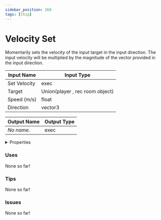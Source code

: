 ```yaml
---
sidebar_position: 268
tags: [Chip]
---
```


# Velocity Set

Momentarily sets the velocity of the input target in the input direction. The input velocity will be multiplied by the magnitude of the vector provided in the input direction.




<EsbSvg />

| Input Name | Input Type |
|-----------|-----------|
| Set Velocity | exec |
| Target | Union(player , rec room object) |
| Speed (m/s) | float |
| Direction | vector3 |

| Output Name | Output Type |
|-----------|-----------|
| *No name.* | exec |


<details>
  <summary>Properties</summary>
  <div>
    <div>
    <table>
      <thead>
        <tr>
          <th>Is beta required?</th>
          <th>❌</th>
        </tr>
        <tr>
          <th>Is this chip a trolling risk?</th>
          <th>❌</th>
        </tr>
        <tr>
          <th>Chip UUID</th>
          <th>f97c530d-03bf-498c-8854-33e814d2600b</th>
        </tr>
      </thead>
    </table>
    </div>
  </div>
</details>

### Uses

None so far!

### Tips

None so far!

### Issues

None so far!